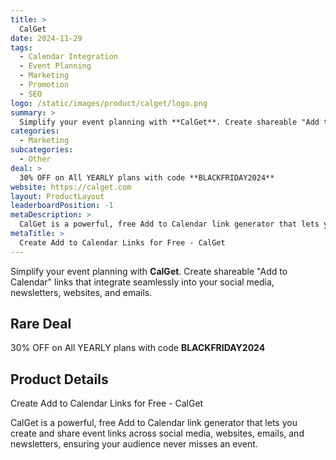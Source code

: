 ```yaml
---
title: >
  CalGet
date: 2024-11-29
tags:
  - Calendar Integration
  - Event Planning
  - Marketing
  - Promotion
  - SEO
logo: /static/images/product/calget/logo.png
summary: >
  Simplify your event planning with **CalGet**. Create shareable "Add to Calendar" links that integrate seamlessly into your social media, newsletters, websites, and emails.
categories:
  - Marketing
subcategories:
  - Other
deal: >
  30% OFF on All YEARLY plans with code **BLACKFRIDAY2024**
website: https://calget.com
layout: ProductLayout
leaderboardPosition: -1
metaDescription: >
  CalGet is a powerful, free Add to Calendar link generator that lets you create and share event links across social media, websites, emails, and newsletters, ensuring your audience never misses an event.
metaTitle: >
  Create Add to Calendar Links for Free - CalGet
---
```

Simplify your event planning with **CalGet**. Create shareable "Add to Calendar" links that integrate seamlessly into your social media, newsletters, websites, and emails.

## Rare Deal

30% OFF on All YEARLY plans with code **BLACKFRIDAY2024**

## Product Details

Create Add to Calendar Links for Free - CalGet

CalGet is a powerful, free Add to Calendar link generator that lets you create and share event links across social media, websites, emails, and newsletters, ensuring your audience never misses an event.
